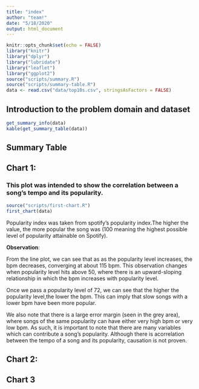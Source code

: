 ```yaml
---
title: "index"
author: "team!"
date: "5/18/2020"
output: html_document
---
```


```r
knitr::opts_chunk$set(echo = FALSE)
library("knitr")
library("dplyr")
library("lubridate")
library("leaflet")
library("ggplot2")
source("scripts/summary.R")
source("scripts/summary-table.R")
data <- read.csv("data/top10s.csv", stringsAsFactors = FALSE)
```


## Introduction to the problem domain and dataset
```r
get_summary_info(data)
kable(get_summary_table(data))
```


## Summary Table 



## Chart 1: 
### This plot was intended to show the correlation between a song's tempo and its popularity.
```r
source("scripts/first-chart.R")
first_chart(data)
```
Popularity index was taken from spotify's popularity index.The higher the value, the more popular the song was (100 meaning the highest possible level of popularity attainable on Spotify).


**Observation**:

From the line plot, we can see that as as the popularity level increases,
the bpm decreases, converging at about 115 bpm. This observation changes
when popularity level hits above 50, where there is an upward-sloping
relationship in which the bpm increases with popularity level.

Once we pass a popularity level of 72, we can see that the
higher the popularity level,the lower the bpm.
This can imply that slow songs with a lower bpm have been more popular.

We also note that there is a large error margin (seen in the grey area), where
songs of the same popularity can have either very high bpm or very low bpm. As
such, it is important to note that there are many variables which can contribute
a song's popularity. Although there is acorrelation between the tempo of a song and 
its popularity, causation is not proven.

## Chart 2: 


## Chart 3